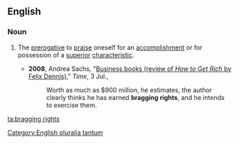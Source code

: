 ==English==

===Noun===
{{en-noun|sg=[[bragging]] [[rights]]|''[[plurale tantum|always plural]]''}} [[Category:English pluralia tantum]]

# {{idiomatic}} The [[prerogative]] to [[praise]] oneself for an [[accomplishment]] or for possession of a [[superior]] [[characteristic]].
#*'''2008''', Andrea Sachs, "[http://www.time.com/time/magazine/article/0,9171,1820126,00.html Business books (review of ''How to Get Rich'' by Felix Dennis)]," ''Time'', 3 Jul.,
#*:Worth as much as $900 million, he estimates, the author clearly thinks he has earned '''bragging rights''', and he intends to exercise them.

[[ta:bragging rights]]